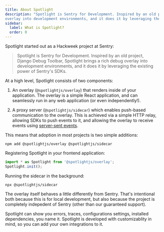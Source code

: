 ```yaml
---
title: About Spotlight
description: "Spotlight is Sentry for Development. Inspired by an old project, Django Debug Toolbar, Spotlight brings a rich debug
overlay into development environments, and it does it by leveraging the existing power of Sentry's SDKs."
sidebar:
  label: What is Spotlight?
  order: 0
---
```


Spotlight started out as a Hackweek project at Sentry:

> Spotlight is Sentry for Development. Inspired by an old project, Django Debug Toolbar, Spotlight brings a rich debug
overlay into development environments, and it does it by leveraging the existing power of Sentry's SDKs.

At a high level, Spotlight consists of two components:

1. An overlay (`@spotlightjs/overlay`) that renders inside of your application. The overlay is a simple React application, and can
   seamlessly run in any web application (or even independently!).

2. A proxy server (`@spotlightjs/sidecar`) which enables push-based communication to the overlay. This is achieved via a simple HTTP relay,
   allowing SDKs to push events to it, and allowing the overlay to receive events using [server-sent events](https://developer.mozilla.org/en-US/docs/Web/API/Server-sent_events).

This means that adoption in most projects is two simple additions:

```shell
npm add @spotlightjs/overlay @spotlightjs/sidecar
```

Registering Spotlight in your frontend application:

```typescript
import * as Spotlight from '@spotlightjs/overlay';
Spotlight.init();
```

Running the sidecar in the background:

```shell
npx @spotlightjs/sidecar
```

The overlay itself behaves a little differently from Sentry. That's intentional both because this is for local
development, but also because the project is completely indepedent of Sentry (other than our guaranteed support).

Spotlight can show you errors, traces, configurations settings, installed dependencies, you name it. Spotlight is developed with customizablity in mind, so you can add your own integrations to it.

